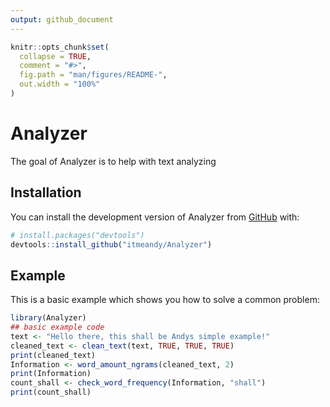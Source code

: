 ```yaml
---
output: github_document
---
```


<!-- README.md is generated from README.Rmd. Please edit that file -->

```r
knitr::opts_chunk$set(
  collapse = TRUE,
  comment = "#>",
  fig.path = "man/figures/README-",
  out.width = "100%"
)
```

# Analyzer

<!-- badges: start -->
<!-- badges: end -->

The goal of Analyzer is to help with text analyzing

## Installation

You can install the development version of Analyzer from [GitHub](https://github.com/itmeandy/Analyzer) with:

``` r
# install.packages("devtools")
devtools::install_github("itmeandy/Analyzer")
```

## Example

This is a basic example which shows you how to solve a common problem:

```r
library(Analyzer)
## basic example code
text <- "Hello there, this shall be Andys simple example!"
cleaned_text <- clean_text(text, TRUE, TRUE, TRUE)
print(cleaned_text)
Information <- word_amount_ngrams(cleaned_text, 2)
print(Information)
count_shall <- check_word_frequency(Information, "shall")
print(count_shall)
```

